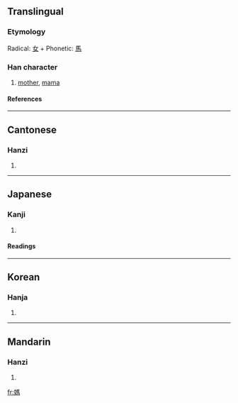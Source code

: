 {{see|妈}}

==Translingual==
===Etymology===
Radical: [[女]] + Phonetic: [[馬]]
===Han character===
{{Han char|rn=38|rad=女|as=10|sn=13|four=4142<sub>7</sub>|canj=女尸手火 (VSQF)}}
# [[mother]], [[mama]]
====References====
{{Han ref|kx=0268.210|dkj=06590|dj=0535.400|hdz=21070.120|uh=5ABD|ud=23229|bh=B6FD|bd=46845}}

----
==Cantonese==
===Hanzi===
{{yue-hanzi|jyut=|y=ma1}}
# {{defn|Cantonese}}

----
==Japanese==
===Kanji===
{{ja-kanji|grade=|rs=女10}}
# {{defn|Japanese}} 
====Readings====
{{ja-readings|on=[[ぼ]] (bo), [[も]] (mo)|kun=[[はは]] (haha)}}

----
==Korean==
===Hanja===
{{ko-hanja|hangeul=마|rv=ma|mr=ma}}
# {{defn|Korean}}

----
==Mandarin==
===Hanzi===
{{cmn-hanzi|sim=妈|pin=[[mā]] (ma1)|wg=ma<sup>1</sup>}}
# {{defn|Mandarin}}

[[fr:媽]]